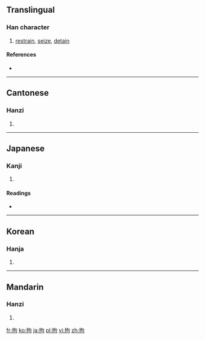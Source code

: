 ==Translingual==

===Han character===
{{Han char|rn=64|rad=手|as=05|sn=8|four=5702<sub>0</sub>|canj=手心口 (QPR)}}

# [[restrain]], [[seize]], [[detain]]

====References====
* {{Han ref|kx=0426.050|dkj=11963|dj=0774.070|hdz=31856.010|uh=62D8|ud=25304|bh=A9EB|bd=43499}}

----

==Cantonese==

===Hanzi===
{{yue-hanzi|jyut=|y=keui1}}

# {{defn|Cantonese|sort=手05}}

----

==Japanese==

===Kanji===
{{ja-kanji|grade=c|rs=手05}}

# {{defn|Japanese|sort=手05}}

====Readings====
* {{ja-readings|on=[[こう]] (kō), [[く]] (ku)|kun=[[とどめる]] (todomeru), [[とらえる]] (toraeru), [[かかわる]] (kakawaru)}}

----

==Korean==

===Hanja===
{{ko-hanja|hangeul=구|eumhun=|rv=gu|mr=ku|y=kwu}}

# {{defn|Korean|sort=手05}}

----

==Mandarin==

===Hanzi===
{{cmn-hanzi|pin=[[gōu]] ([[gou1]]), [[jū]] ([[ju1]])|wg=kou<sup>1</sup>, chü<sup>1</sup>}}

# {{defn|Mandarin|sort=手05}}

[[fr:拘]]
[[ko:拘]]
[[ja:拘]]
[[pl:拘]]
[[vi:拘]]
[[zh:拘]]